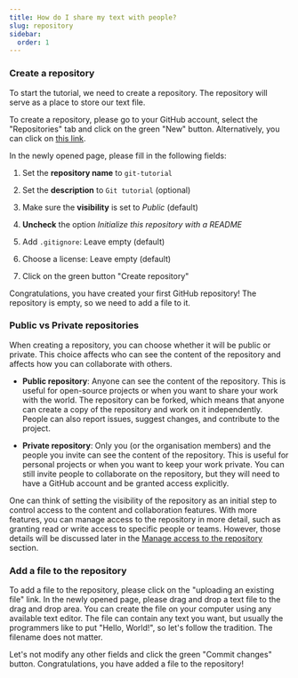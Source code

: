 ```yaml
---
title: How do I share my text with people?
slug: repository
sidebar:
  order: 1
---
```



### Create a repository

To start the tutorial, we need to create a repository.
The repository will serve as a place to store our text file.

To create a repository, please go to your GitHub account, select the "Repositories" tab and click on the green "New" button.
Alternatively, you can click on [this link](https://github.com/new).

In the newly opened page, please fill in the following fields:

<Steps>

1. Set the **repository name** to `git-tutorial`

2. Set the **description** to `Git tutorial` (optional)

3. Make sure the **visibility** is set to _Public_ (default)

4. **Uncheck** the option _Initialize this repository with a README_

5. Add `.gitignore`: Leave empty (default)

6. Choose a license: Leave empty (default)

7. Click on the green button "Create repository"

</Steps>

Congratulations, you have created your first GitHub repository!
The repository is empty, so we need to add a file to it.

### Public vs Private repositories

When creating a repository, you can choose whether it will be public or private.
This choice affects who can see the content of the repository and affects how you can collaborate with others.

- **Public repository**: Anyone can see the content of the repository.
  This is useful for open-source projects or when you want to share your work with the world.
  The repository can be forked, which means that anyone can create a copy of the repository and work on it independently.
  People can also report issues, suggest changes, and contribute to the project.

- **Private repository**: Only you (or the organisation members) and the people you invite can see the content of the repository.
  This is useful for personal projects or when you want to keep your work private.
  You can still invite people to collaborate on the repository, but they will need to have a GitHub account and be granted access explicitly.

One can think of setting the visibility of the repository as an initial step to control access to the content and collaboration features.
With more features, you can manage access to the repository in more detail, such as granting read or write access to specific people or teams.
However, those details will be discussed later in the [Manage access to the repository](#manage-access-to-the-repository) section.


### Add a file to the repository

To add a file to the repository, please click on the "uploading an existing file" link.
In the newly opened page, please drag and drop a text file to the drag and drop area.
You can create the file on your computer using any available text editor.
The file can contain any text you want, but usually the programmers like to put "Hello, World!", so let's follow the tradition.
The filename does not matter.

Let's not modify any other fields and click the green "Commit changes" button.
Congratulations, you have added a file to the repository!
